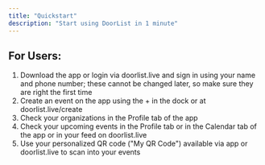 ```yaml
---
title: "Quickstart"
description: "Start using DoorList in 1 minute"
---
```


## For Users:

1. Download the app or login via doorlist.live and sign in using your name and phone number; these cannot be changed later, so make sure they are right the first time
2. Create an event on the app using the \+ in the dock or at doorlist.live/create
3. Check your organizations in the Profile tab of the app
4. Check your upcoming events in the Profile tab or in the Calendar tab of the app or in your feed on doorlist.live
5. Use your personalized QR code ("My QR Code") available via app or doorlist.live to scan into your events